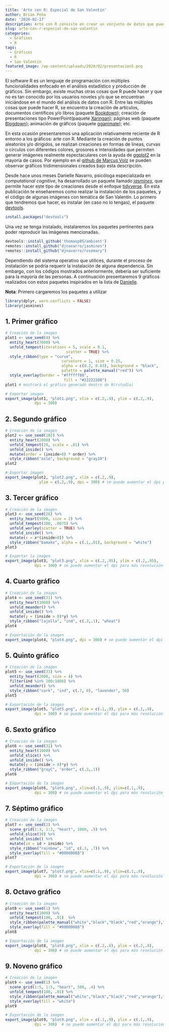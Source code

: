 ```yaml
---
title: 'Arte con R: Especial de San Valentín'
author: Brian Peña
date: '2020-02-17'
description: Arte con R consiste en crear un conjunto de datos que puedan graficarse en fabulosas imágenes. En esta ocasión se mostrará gráficos con motivos de San Valentín.
slug: arte-con-r-especial-de-san-valentin
categories:
  - Gráficos
  - R
tags:
  - Gráficos
  - R
  - San Valentín
featured_image: /wp-content/uploads/2020/02/presentacion5.png
---
```


El software R es un lenguaje de programación con múltiples funcionalidades enfocado en el análisis estadístico y producción de gráficos. Sin embargo, existe muchas otras cosas que R puede hacer y que no es tan conocido por los usuarios noveles y/o que se encuentran iniciándose en el mundo del análisis de datos con R. Entre las múltiples cosas que puede hacer R, se encuentra la creación de artículos, documentos científicos y/o libros (paquete [Bookdown](https://bookdown.org/)); creación de presentaciones tipo PowerPoint(paquete [Xaringan](https://github.com/yihui/xaringan)); páginas web (paquete [Blogdown](https://github.com/rstudio/blogdown)); animación de gráficos (paquete [gganimate](https://github.com/thomasp85/gganimate)); etc.

En esta ocasión presentaremos una aplicación relativamente reciente de R entorno a los gráficos: arte con R. Mediante la creación de puntos aleatorios y/o dirigidos, se realizan creaciones en formas de líneas, curvas o círculos con diferentes colores, grosores e intensidades que permiten generar imágenes realmente espectaculares con la ayuda de [ggplot2](https://ggplot2.tidyverse.org/) en la mayoría de casos. Por ejemplo en el [github de Marcus Volz](https://github.com/marcusvolz/mathart) se pueden observar gráficos tridimensionales creados bajo esta descripción.

Desde hace unos meses Danielle Navarro, psicóloga especializada en _computational cognitive_, ha desarrollado un paquete llamado [*jasmines*](https://github.com/djnavarro/jasmines), que permite hacer este tipo de creaciones desde el enfoque [tidyverse](https://es.r4ds.hadley.nz/). En esta publicación te enseñaremos como realizar la instalación de los paquetes, y el código de algunas imágenes con temática de San Valentín. Lo primero que tendremos que hacer, es instalar (en caso no lo tengas), el paquete [devtools](https://github.com/r-lib/devtools).

```r
install.packages("devtools")
```

Una vez se tenga instalado, instalaremos los paquetes pertinentes para poder reproducir las imágenes mencionadas.

```r
devtools::install_github('thomasp85/ambient')
remotes::install_github("djnavarro/jasmines")
remotes::install_github("djnavarro/rosemary")
```


Dependiendo del sistema operativo que utilices, durante el proceso de instalación se podría requerir la instalación de alguna dependencia. Sin embargo, con los códigos mostrados anteriormente, debería ser suficiente para la mayoría de las personas. A continuación presentaremos 9 gráficos realizados con estos paquetes inspirados en la lista de [Danielle](https://github.com/djnavarro/tweetart).

**Nota**: Primero cargaremos los paquetes a utilizar

```r
library(dplyr, warn.conflicts = FALSE)
library(jasmines)
```

## 1. Primer gráfico

```r
# Creación de la imagen
plot1 <- use_seed(4) %>% 
  entity_heart(7000) %>%  
  unfold_tempest(iterations = 5, scale = 0.1, 
                           scatter = TRUE) %>% 
  style_ribbon(type = "curve", 
                         curvature = 1, size = 0.25,
                         alpha = c(0.2, 0.03), background = "black", 
                         palette = palette_manual("red")) %>% 
  style_overlay(border = "#ffffff88", 
                          fill = "#22222288") 
plot1 # mostrará el gráfico generado dentro de R(rstudio)
```

```r
# Exportar imagen
export_image(plot1, "plot1.png", xlim = c(.2,.9), ylim = c(.2,.9),
             dpi = 300) 
```

## 2. Segundo gráfico

```r
# Creación de la imagen
plot2 <- use_seed(182) %>% 
  entity_heart(2000) %>% 
  unfold_tempest(20, scale = .01) %>% 
  unfold_inside() %>% 
  mutate(order = (inside>0) * order) %>% 
  style_ribbon("oslo", background = "gray10")
plot2
```

```r
# Exportar imagen
export_image(plot2, "plot2.png", xlim = c(.2,.9),
               ylim = c(.2,.9), dpi = 300) # se puede aumentar el dpi para más resolución
```

## 3. Tercer gráfico

```r
# Creación de la imagen 
plot3 <- use_seed(26) %>%
  entity_heart(5000, size = 2) %>%
  unfold_tempest(100, .0075) %>%
  unfold_worley(scatter = TRUE) %>%
  unfold_inside() %>%
  mutate(x = x*(inside>0)) %>%
  style_ribbon("bamako", alpha = c(.1,.01), background = "white") 
plot3
```

```r
# Exportar la imagen
export_image(plot3, "plot3.png", xlim = c(.2,.95), ylim = c(.2,.95),
             dpi = 300) # se puede aumentar el dpi para más resolución
```

## 4. Cuarto gráfico

```r
# Creación de la imagen
plot4 <- use_seed(31) %>%
  entity_heart(1000) %>%
  unfold_meander() %>%
  unfold_inside() %>%
  mutate(y = (inside > 0)*y) %>%
  style_ribbon("lajolla", "ind", c(.3,.1), "wheat") 
plot4
```

```r
# Exportación de la imagen
export_image(plot4, "plot4.png", dpi = 300) # se puede aumentar el dpi para más resolución
```

## 5. Quinto gráfico

```r
# Creación de la imagen
plot5 <- use_seed(33) %>% 
  entity_heart(2000, size = 4) %>% 
  filter(ind %in% 200:1800) %>% 
  unfold_meander() %>% 
  style_ribbon("cork", "ind", c(.7, 0), "lavender", 50) 
plot5
```

```r
# Exportación de la imagen
export_image(plot5, "plot5.png", xlim = c(.1,.9), ylim = c(.1,.9),
             dpi = 300) # se puede aumentar el dpi para más resolución
```

## 6. Sexto gráfico

```r
# Creación de la imagen
plot6 <- use_seed(31) %>% 
  entity_heart(1000) %>% 
  unfold_slice() %>% 
  unfold_inside() %>% 
  mutate(y = (inside > 0)*y) %>% 
  style_ribbon("grayC", "order", c(.3,.1)) 
plot6
```

```r
# Exportación de la imagen
export_image(plot6, "plot6.png", xlim=c(.1,.9), ylim=c(.1,.9),
             dpi = 300) # se puede aumentar el dpi para más resolución
```

## 7. Séptimo gráfico

```r
# Creación de la imagen
plot7 <- use_seed(2) %>% 
  scene_grid(1:3, 1:3, "heart", 1000, .5) %>% 
  unfold_slice(10) %>% 
  unfold_inside() %>% 
  mutate(id = id + inside) %>% 
  style_ribbon("rainbow", "id", c(.3, .7)) %>% 
  style_overlay(fill = "#00000088")
plot7
```

```r
# Exportación de la imagen
export_image(plot7, "plot7.png", xlim=c(.1,.9), ylim=c(.1,.9),
             dpi = 300) # se puede aumentar el dpi para más resolución
```

## 8. Octavo gráfico

```r
# Creación de la imagen
plot8 <- use_seed(1) %>% 
  entity_heart(1000) %>% 
  unfold_tempest(100, .01)  %>% 
  style_ribbon(palette_manual("white","black","black","red","orange"),"time") %>% 
  style_overlay(fill = "#00000088")
plot8
```

```r
# Exportación de la imagen
export_image(plot8, "plot8.png", xlim = c(.2,.8), ylim = c(.2,.8),
             dpi = 300) # se puede aumentar el dpi para más resolución
```

## 9. Noveno gráfico 

```r
# Creación de la imagen
plot9 <- use_seed(1) %>% 
  scene_grid(1:5, 1:5, "heart", 500, .4) %>% 
  unfold_tempest(100, .01) %>% 
  style_ribbon(palette_manual("white","black","black","red","orange"),"time", c(.3,.05)) %>% 
  style_overlay(fill = "white") 
plot9
```

```r
# Exportación de la imagen
export_image(plot9, "plot9.png", xlim = c(.1,.9), ylim = c(.1,.9),
             dpi = 300)  # se puede aumentar el dpi para más resolución
```

